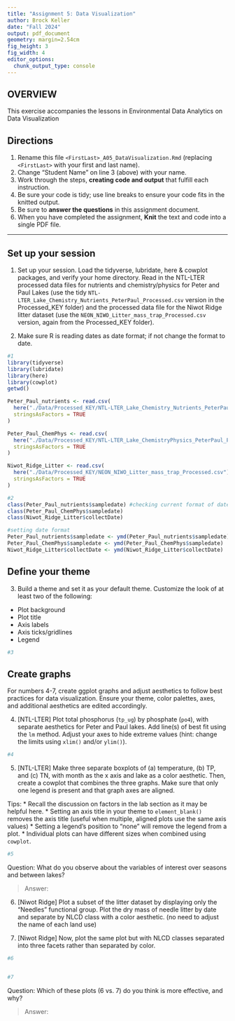 ```yaml
---
title: "Assignment 5: Data Visualization"
author: Brock Keller
date: "Fall 2024"
output: pdf_document
geometry: margin=2.54cm
fig_height: 3
fig_width: 4
editor_options: 
  chunk_output_type: console
---
```


## OVERVIEW

This exercise accompanies the lessons in Environmental Data Analytics on Data Visualization 

## Directions
1. Rename this file `<FirstLast>_A05_DataVisualization.Rmd` (replacing `<FirstLast>` with your first and last name).
2. Change "Student Name" on line 3 (above) with your name.
3. Work through the steps, **creating code and output** that fulfill each instruction.
4. Be sure your code is tidy; use line breaks to ensure your code fits in the knitted output.
5. Be sure to **answer the questions** in this assignment document.
6. When you have completed the assignment, **Knit** the text and code into a single PDF file.

---

## Set up your session 

1. Set up your session. Load the tidyverse, lubridate, here & cowplot packages, and verify your home directory. Read in the NTL-LTER processed data files for nutrients and chemistry/physics for Peter and Paul Lakes (use the tidy `NTL-LTER_Lake_Chemistry_Nutrients_PeterPaul_Processed.csv` version in the Processed_KEY folder) and the processed data file for the Niwot Ridge litter dataset (use the `NEON_NIWO_Litter_mass_trap_Processed.csv` version, again from the Processed_KEY folder). 

2. Make sure R is reading dates as date format; if not change the format to date.

```r
#1 
library(tidyverse)
library(lubridate)
library(here)
library(cowplot)
getwd()

Peter_Paul_nutrients <- read.csv(
  here("./Data/Processed_KEY/NTL-LTER_Lake_Chemistry_Nutrients_PeterPaul_Processed.csv"),
  stringsAsFactors = TRUE
)

Peter_Paul_ChemPhys <- read.csv(
  here("./Data/Processed_KEY/NTL-LTER_Lake_ChemistryPhysics_PeterPaul_Processed.csv"),
  stringsAsFactors = TRUE
)

Niwot_Ridge_Litter <- read.csv(
  here("./Data/Processed_KEY/NEON_NIWO_Litter_mass_trap_Processed.csv"),
  stringsAsFactors = TRUE
)

#2 
class(Peter_Paul_nutrients$sampledate) #checking current format of date values
class(Peter_Paul_ChemPhys$sampledate)
class(Niwot_Ridge_Litter$collectDate)

#setting date format
Peter_Paul_nutrients$sampledate <- ymd(Peter_Paul_nutrients$sampledate)
Peter_Paul_ChemPhys$sampledate <- ymd(Peter_Paul_ChemPhys$sampledate)
Niwot_Ridge_Litter$collectDate <- ymd(Niwot_Ridge_Litter$collectDate)

```
## Define your theme
3. Build a theme and set it as your default theme. Customize the look of at least two of the following: 
 * Plot background
 * Plot title
 * Axis labels
 * Axis ticks/gridlines
 * Legend

```r
#3

```

## Create graphs
For numbers 4-7, create ggplot graphs and adjust aesthetics to follow best practices for data visualization. Ensure your theme, color palettes, axes, and additional aesthetics are edited accordingly.

4. [NTL-LTER] Plot total phosphorus (`tp_ug`) by phosphate (`po4`), with separate aesthetics for Peter and Paul lakes. Add line(s) of best fit using the `lm` method. Adjust your axes to hide extreme values (hint: change the limits using `xlim()` and/or `ylim()`).

```r
#4 

```


5. [NTL-LTER] Make three separate boxplots of (a) temperature, (b) TP, and (c) TN, with month as the x axis and lake as a color aesthetic. Then, create a cowplot that combines the three graphs. Make sure that only one legend is present and that graph axes are aligned. 

Tips:
* Recall the discussion on factors in the lab section as it may be helpful here. 
* Setting an axis title in your theme to `element_blank()` removes the axis title (useful when multiple, aligned plots use the same axis values)
* Setting a legend's position to "none" will remove the legend from a plot.
* Individual plots can have different sizes when combined using `cowplot`.

```r
#5 

```

Question: What do you observe about the variables of interest over seasons and between lakes? 

> Answer: 

6. [Niwot Ridge] Plot a subset of the litter dataset by displaying only the "Needles" functional group. Plot the dry mass of needle litter by date and separate by NLCD class with a color aesthetic. (no need to adjust the name of each land use)

7. [Niwot Ridge] Now, plot the same plot but with NLCD classes separated into three facets rather than separated by color. 

```r
#6


#7


```
Question: Which of these plots (6 vs. 7) do you think is more effective, and why? 

> Answer: